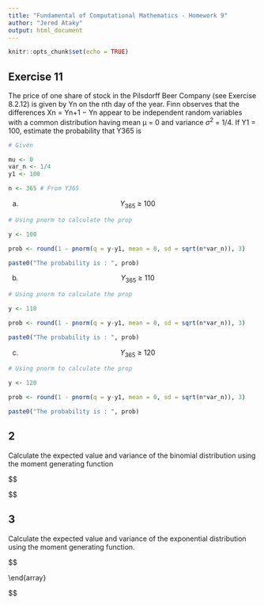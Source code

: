 ---
title: "Fundamental of Computational Mathematics - Homework 9"
author: "Jered Ataky"
output: html_document
---

```{r setup, include=FALSE}
knitr::opts_chunk$set(echo = TRUE)
```

## Exercise 11 

The price of one share of stock in the Pilsdorff Beer Company (see Exercise
8.2.12) is given by Yn on the nth day of the year. Finn observes that
the differences Xn = Yn+1 − Yn appear to be independent random variables
with a common distribution having mean μ = 0 and variance $\sigma^{2}$ = 1/4. If
Y1 = 100, estimate the probability that Y365 is


```{r}
# Given

mu <- 0
var_n <- 1/4
y1 <- 100

n <- 365 # From Y365

```

(a) $$Y_{365} \ \geqslant \ 100\ $$


```{r}
# Using pnorm to calculate the prop

y <- 100

prob <- round(1 - pnorm(q = y-y1, mean = 0, sd = sqrt(n*var_n)), 3)

paste0("The probability is : ", prob)
```

(b) $$Y_{365} \ \geqslant \ 110\ $$


```{r}
# Using pnorm to calculate the prop

y <- 110

prob <- round(1 - pnorm(q = y-y1, mean = 0, sd = sqrt(n*var_n)), 3)

paste0("The probability is : ", prob)
```


(c) $$Y_{365} \ \geqslant \ 120\ $$


```{r}
# Using pnorm to calculate the prop

y <- 120

prob <- round(1 - pnorm(q = y-y1, mean = 0, sd = sqrt(n*var_n)), 3)

paste0("The probability is : ", prob)
```


## 2

Calculate the expected value and variance of the binomial distribution using the moment
generating function

$$

 \begin{array}{l}
We\ know\ that\ for\ a\ n\ independent\ bernouilli\ trials\ with\ p\ as\ propability\ of\ success\ and\ \\
1-p\ probabilty\ of\ faillure,\ the\ probability\ mass\ function\ is\ defined\ by\\
f( x) \ =\ C( n,\ x) p^{x}( 1-p)^{n-x} .\\
\\
Using\ this\ probability\ mass\ function,\ we\ can\ find\ the\ moment\ generating\ function\\
as\ M( t) \ =\ \sum ^{n}_{x\ =0} e^{tx} C( n,x) p^{x}( 1-p)^{n-x}\\
\\
M( t) \ =\ \sum ^{n}_{x\ =0} C( n,x)\left( pe^{t}\right)^{x}( 1-p)^{n-x}\\
\\
Using\ binomial\ formula:\ ( x+y)^{n} =\sum ^{n}_{k=0} \ C( n,x) x^{n} y^{n-k}\\
\\
We\ can\ simplify\ M( t) \ as:\ M( t) \ =\ \left[( 1-p) +pe^{t}\right]^{n}\\
\\
1.\ Expected\ value:\ To\ find\ the\ expected\ value,\ we\ need\ to\ calculate\ M'( 0) .\\
\\
M'( t) \ =\ n\left( pe^{t}\right)\left[( 1-p) +pe^{t}\right]^{n-1}\\
\\
\ \ \ \ \ \ \ \ \ \ \ \ \ \ \ \ \ \ \ \ \ \ \ \ \ \ \ \ \ \ \ \ \ \ \ \ \ \ \Longrightarrow \ E( X) \ =\ M'( 0) \ =\ n\left( pe^{0}\right)\left[( 1-p) +pe^{0} \ \right]^{n} =\ np\ \ \ \ \ \ \\
\\
\\
\ \ \ \ \ \ \ \ \ \ \ 2.\ Variance:\ To\ find\ the\ variance,\ we\ need\ to\ calculate\ M''( 0) -\ M^{'}( 0)^{2} .\ \ \ \ \ \ \ \ \ \ \ \\
\\
M''( t) =n( n-1)\left( pe^{t}\right)^{2}\left[( 1-p) +pe^{t}\right]^{n-2} +n\left( pe^{t}\right)\left[( 1-p) +pe^{t}\right]^{n-1}\\
\\
\ \ \ \ \ \ \Longrightarrow M''( 0) =\ n( n-1)\left( pe^{0}\right)^{2}\left[( 1-p) +pe^{0}\right]^{n-2} +n\left( pe^{0}\right)\left[( 1-p) +pe^{0}\right]^{n-1}\\
\\
\ \ \ \ \Longrightarrow \ M''( 0) \ =\ n( n-1) p^{2} +np\ \ \ \ \ \ \ \ \ \ \ \ \ \ \ \ \ \ \ \ \ \ \ \ \ \ \ \ \ \ \ \ \ \ \ \ \ \ \ \ \ \ \ \ \ \ \ \ \ \ \ \ \ \ \ \ \ \ \ \ \ \ \ \ \ \ \ \\
\ \ \ \ \ \ \ \ \ \ \ \ \ \ \ \ \ \ \ \ \ \ \ \ \ \ \ \ \ \ \ \ \ \ \ \ \ \ \ \ \ \ \ \\
\ \ \ \ \ \ \ \ \ \ \ \ \ \ \ \ \ \ \ \ Var( X) =\ \sigma ^{2} =M''( 0) -\ M^{'}( 0)^{2} =\ n( n-1) p^{2} +np-( np)^{2} \ =\ np( 1-p) \ \ \ \ \ \ \ \ \ \ \ \ \ \ \ \ \ \ \ \ \ \ \ \ \ \ \ \ \ \ \ \ \ \ \ \ \ \ \ \ \ \ \ \ \ \ \ \ \\
\ \ \ \ \ \ \ \ \ \ \ \ \ \ \ \ \ \ \ \ \ \ \ \ \ \ \ \ \\
\end{array}


$$



## 3

Calculate the expected value and variance of the exponential distribution using the moment
generating function.


$$

 \begin{array}{l}
To\ find\ first\ the\ moment\ generating\ function,\ we\ are\ going\ to\ use\ X\sim Expo( \lambda ) \ \\
and\ the\ PDF\ of\ exponential\ function\ defined\ as\ \lambda e^{-x\lambda }\\
\\
Thus,\ M( t) \ =\ E\left( e^{tx}\right) \ =\ \int ^{\infty }_{0} e^{tx} \lambda e^{-x\lambda } dx\\
\\
\ \ \ =\ \lambda \int ^{\infty }_{0} e^{-x( \lambda -t)} dx\\
\\
\ \ =\ \frac{\lambda }{\lambda -t} \ \ \ \ \ \ \ \ \ \ \ \ \ \ \ \\
\\
\\
1.\ Expected\ value:\ To\ find\ the\ expected\ value,\ we\ need\ to\ calculate\ M'( 0)\\
\\
M'( t) \ =\ \left(\frac{\lambda }{\lambda -t} \ \right)^{'} =\frac{\lambda }{( \lambda -t)^{2}}\\
\\
E( X) \ =\ M'( 0) \ =\ \frac{\lambda }{\lambda ^{2}} \ =\frac{1}{\lambda } \ \ \ \\
\\
\\
\ \ 2.\ Variance:\ To\ find\ the\ variance,\ we\ need\ to\ calculate\ M''( 0) -\ M^{'}( 0)^{2}\\
\\
M''( t) \ =\ \left(\frac{\lambda }{( \lambda -t)^{2}} \ \right)^{'} =\frac{2\lambda ( \lambda -t)}{( \lambda -t)^{4}} \ =\ \frac{2\lambda }{( \lambda -t)^{3}}\\
\\
\Longrightarrow \ M"( 0) \ =\ \frac{2}{\lambda ^{2}} \ \ \ \ \ \ \ \ \ \ \ \ \ \ \ \ \ \ \ \ \ \ \ \ \ \ \\
\\
Var( X) \ =\sigma ^{2} =M''( 0) -\ M^{'}( 0)^{2} \ =\ \frac{2}{\lambda ^{2}} -\frac{1}{\lambda ^{2}} \ =\ \frac{1}{\lambda ^{2}} \ \ \ \ 
\end{array}




$$










